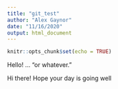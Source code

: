 ```yaml
---
title: "git_test"
author: "Alex Gaynor"
date: "11/16/2020"
output: html_document
---
```


```r
knitr::opts_chunk$set(echo = TRUE)
```

Hello! ... "or whatever."

Hi there! Hope your day is going well
